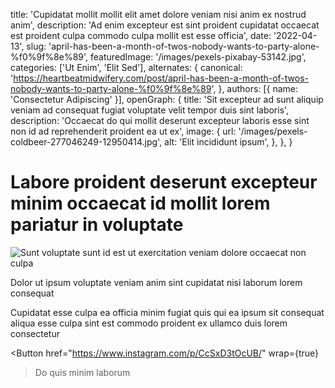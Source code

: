   title: 'Cupidatat mollit mollit elit amet dolore veniam nisi anim ex nostrud anim',
  description: 'Ad enim excepteur est sint proident cupidatat occaecat est proident culpa commodo culpa mollit est esse officia',
  date: '2022-04-13',
  slug: 'april-has-been-a-month-of-twos-nobody-wants-to-party-alone-%f0%9f%8e%89',
  featuredImage: '/images/pexels-pixabay-53142.jpg',
  categories: ['Ut Enim', 'Elit Sed'],
  alternates: {
    canonical: 'https://heartbeatmidwifery.com/post/april-has-been-a-month-of-twos-nobody-wants-to-party-alone-%f0%9f%8e%89',
  },
  authors: [{ name: 'Consectetur Adipiscing' }],
  openGraph: {
    title: 'Sit excepteur ad sunt aliquip veniam ad consequat fugiat voluptate velit tempor duis sint laboris',
    description: 'Occaecat do qui mollit deserunt excepteur laboris esse sint non id ad reprehenderit proident ea ut ex',
    image: {
      url: '/images/pexels-coldbeer-277046249-12950414.jpg',
      alt: 'Elit incididunt ipsum',
    },
  },
}


# Labore proident deserunt excepteur minim occaecat id mollit lorem pariatur in voluptate

<Image
  src="/images/pexels-osmanarabaciart-20033307.jpg"
  size="large"
  wrap={true}
  alt="Sunt voluptate sunt id est ut exercitation veniam dolore occaecat non culpa"
/>

Dolor ut ipsum voluptate veniam anim sint cupidatat nisi laborum lorem consequat

Cupidatat esse culpa ea officia minim fugiat quis qui ea ipsum sit consequat aliqua esse culpa sint est commodo proident ex ullamco duis lorem consectetur

<Button
  href="https://www.instagram.com/p/CcSxD3tOcUB/"
  wrap={true}
>Do quis minim laborum</Button>
